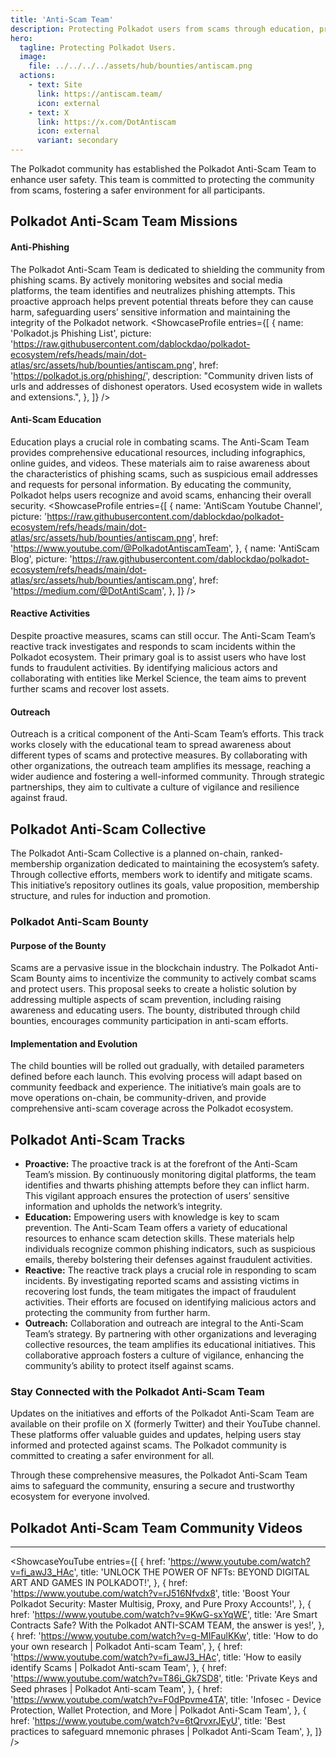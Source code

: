 ```yaml
---
title: 'Anti-Scam Team'
description: Protecting Polkadot users from scams through education, proactive monitoring, and swift responses to fraud with Polkadot Anti-Scam Team.
hero:
  tagline: Protecting Polkadot Users.
  image: 
    file: ../../../../assets/hub/bounties/antiscam.png
  actions:
    - text: Site
      link: https://antiscam.team/
      icon: external
    - text: X
      link: https://x.com/DotAntiscam
      icon: external
      variant: secondary
---
```



The Polkadot community has established the Polkadot Anti-Scam Team to enhance user safety. This team is committed to protecting the community from scams, fostering a safer environment for all participants.

## Polkadot Anti-Scam Team Missions
#### Anti-Phishing
The Polkadot Anti-Scam Team is dedicated to shielding the community from phishing scams. By actively monitoring websites and social media platforms, the team identifies and neutralizes phishing attempts. This proactive approach helps prevent potential threats before they can cause harm, safeguarding users’ sensitive information and maintaining the integrity of the Polkadot network.
<ShowcaseProfile
  entries={[
    {
      name: 'Polkadot.js Phishing List',
      picture: 'https://raw.githubusercontent.com/dablockdao/polkadot-ecosystem/refs/heads/main/dot-atlas/src/assets/hub/bounties/antiscam.png',
      href: 'https://polkadot.js.org/phishing/',
      description:
        "Community driven lists of urls and addresses of dishonest operators. Used ecosystem wide in wallets and extensions.",
    },
  ]}
/>
#### Anti-Scam Education
Education plays a crucial role in combating scams. The Anti-Scam Team provides comprehensive educational resources, including infographics, online guides, and videos. These materials aim to raise awareness about the characteristics of phishing scams, such as suspicious email addresses and requests for personal information. By educating the community, Polkadot helps users recognize and avoid scams, enhancing their overall security.
<ShowcaseProfile
  entries={[
    {
      name: 'AntiScam Youtube Channel',
      picture: 'https://raw.githubusercontent.com/dablockdao/polkadot-ecosystem/refs/heads/main/dot-atlas/src/assets/hub/bounties/antiscam.png',
      href: 'https://www.youtube.com/@PolkadotAntiscamTeam',
    },
        {
      name: 'AntiScam Blog',
      picture: 'https://raw.githubusercontent.com/dablockdao/polkadot-ecosystem/refs/heads/main/dot-atlas/src/assets/hub/bounties/antiscam.png',
      href: 'https://medium.com/@DotAntiScam',
    },
  ]}
/>
#### Reactive Activities
Despite proactive measures, scams can still occur. The Anti-Scam Team’s reactive track investigates and responds to scam incidents within the Polkadot ecosystem. Their primary goal is to assist users who have lost funds to fraudulent activities. By identifying malicious actors and collaborating with entities like Merkel Science, the team aims to prevent further scams and recover lost assets.
#### Outreach
Outreach is a critical component of the Anti-Scam Team’s efforts. This track works closely with the educational team to spread awareness about different types of scams and protective measures. By collaborating with other organizations, the outreach team amplifies its message, reaching a wider audience and fostering a well-informed community. Through strategic partnerships, they aim to cultivate a culture of vigilance and resilience against fraud.
## Polkadot Anti-Scam Collective
The Polkadot Anti-Scam Collective is a planned on-chain, ranked-membership organization dedicated to maintaining the ecosystem’s safety. Through collective efforts, members work to identify and mitigate scams. This initiative’s repository outlines its goals, value proposition, membership structure, and rules for induction and promotion.

### Polkadot Anti-Scam Bounty
#### Purpose of the Bounty
Scams are a pervasive issue in the blockchain industry. The Polkadot Anti-Scam Bounty aims to incentivize the community to actively combat scams and protect users. This proposal seeks to create a holistic solution by addressing multiple aspects of scam prevention, including raising awareness and educating users. The bounty, distributed through child bounties, encourages community participation in anti-scam efforts.
#### Implementation and Evolution
The child bounties will be rolled out gradually, with detailed parameters defined before each launch. This evolving process will adapt based on community feedback and experience. The initiative’s main goals are to move operations on-chain, be community-driven, and provide comprehensive anti-scam coverage across the Polkadot ecosystem.

## Polkadot Anti-Scam Tracks
- **Proactive:** The proactive track is at the forefront of the Anti-Scam Team’s mission. By continuously monitoring digital platforms, the team identifies and thwarts phishing attempts before they can inflict harm. This vigilant approach ensures the protection of users’ sensitive information and upholds the network’s integrity.
- **Education:** Empowering users with knowledge is key to scam prevention. The Anti-Scam Team offers a variety of educational resources to enhance scam detection skills. These materials help individuals recognize common phishing indicators, such as suspicious emails, thereby bolstering their defenses against fraudulent activities.
- **Reactive:** The reactive track plays a crucial role in responding to scam incidents. By investigating reported scams and assisting victims in recovering lost funds, the team mitigates the impact of fraudulent activities. Their efforts are focused on identifying malicious actors and protecting the community from further harm.
- **Outreach:** Collaboration and outreach are integral to the Anti-Scam Team’s strategy. By partnering with other organizations and leveraging collective resources, the team amplifies its educational initiatives. This collaborative approach fosters a culture of vigilance, enhancing the community’s ability to protect itself against scams.

### Stay Connected with the Polkadot Anti-Scam Team
Updates on the initiatives and efforts of the Polkadot Anti-Scam Team are available on their profile on X (formerly Twitter) and their YouTube channel. These platforms offer valuable guides and updates, helping users stay informed and protected against scams. The Polkadot community is committed to creating a safer environment for all.

Through these comprehensive measures, the Polkadot Anti-Scam Team aims to safeguard the community, ensuring a secure and trustworthy ecosystem for everyone involved.

## Polkadot Anti-Scam Team Community Videos
------------
<ShowcaseYouTube
  entries={[
       {
      href: 'https://www.youtube.com/watch?v=fi_awJ3_HAc',
      title: 'UNLOCK THE POWER OF NFTs: BEYOND DIGITAL ART AND GAMES IN POLKADOT!',
          },
                {
      href: 'https://www.youtube.com/watch?v=rJ516Nfvdx8',
      title: 'Boost Your Polkadot Security: Master Multisig, Proxy, and Pure Proxy Accounts!',
          },
                {
      href: 'https://www.youtube.com/watch?v=9KwG-sxYqWE',
      title: 'Are Smart Contracts Safe? With the Polkadot ANTI-SCAM TEAM, the answer is yes!',
          },
                {
      href: 'https://www.youtube.com/watch?v=g-MIFaulKKw',
      title: 'How to do your own research | Polkadot Anti-scam Team',
          },
                {
      href: 'https://www.youtube.com/watch?v=fi_awJ3_HAc',
      title: 'How to easily identify Scams | Polkadot Anti-scam Team',
          },
                {
      href: 'https://www.youtube.com/watch?v=T86i_Gk7SD8',
      title: 'Private Keys and Seed phrases | Polkadot Anti-scam Team',
          },
                {
      href: 'https://www.youtube.com/watch?v=F0dPpvme4TA',
      title: 'Infosec - Device Protection, Wallet Protection, and More | Polkadot Anti-Scam Team',
          },
                          {
      href: 'https://www.youtube.com/watch?v=6tQrvxrJEyU',
      title: 'Best practices to safeguard mnemonic phrases | Polkadot Anti-Scam Team',
          },
  ]} />